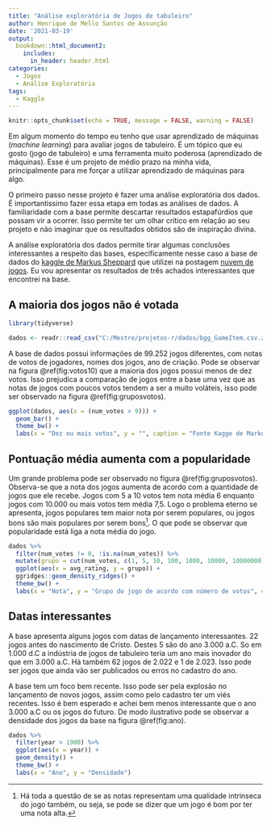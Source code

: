 ```yaml
---
title: "Análise exploratória de Jogos de tabuleiro"
author: Henrique de Mello Santos de Assunção
date: '2021-03-19'
output: 
  bookdown::html_document2:
    includes:
      in_header: header.html
categories:
  - Jogos
  - Análise Exploratória
tags:
  - Kaggle
---
```


```r
knitr::opts_chunk$set(echo = TRUE, message = FALSE, warning = FALSE)
```

Em algum momento do tempo eu tenho que usar aprendizado de máquinas (_machine learning_) para avaliar jogos de tabuleiro. É um tópico que eu gosto (jogo de tabuleiro) e uma ferramenta muito poderosa (aprendizado de máquinas). Esse é um projeto de médio prazo na minha vida, principalmente para me forçar a utilizar aprendizado de máquinas para algo.

O primeiro passo nesse projeto é fazer uma análise exploratória dos dados. É importantissimo fazer essa etapa em todas as análises de dados. A familiaridade com a base permite descartar resultados estapafúrdios que possam vir a ocorrer. 
Isso permite ter um olhar crítico em relação ao seu projeto e não imaginar que os resultados obtidos são de inspiração divina.

A análise exploratória dos dados permite tirar algumas conclusões interessantes a respeito das bases, especificamente nesse caso a base de dados do [kaggle de Markus Sheppard](https://www.kaggle.com/mshepherd/board-games) que utilizei na postagem [nuvem de jogos](/blog/2021-02-27-nuvem-de-jogos). Eu vou apresentar os resultados de três achados interessantes que encontrei na base.

## A maioria dos jogos não é votada

```r
library(tidyverse)

dados <- readr::read_csv("C:/Mestre/projetos-r/dados/bgg_GameItem.csv.zip")
```

A base de dados possui informações de 99.252 jogos diferentes, com notas de votos de jogadores, nomes dos jogos, ano de criação. Pode se observar na figura \@ref(fig:votos10) que a maioria dos jogos possui menos de dez votos. Isso prejudica a comparação de jogos entre a base uma vez que as notas de jogos com poucos votos tendem a ser a muito voláteis, isso pode ser observado na figura \@ref(fig:gruposvotos).

```r
ggplot(dados, aes(x = (num_votes > 9))) +
  geom_bar() +
  theme_bw() +
  labs(x = "Dez ou mais votos", y = "", caption = "Fonte Kagge de Markus Sheppard")
```

## Pontuação média aumenta com a popularidade

Um grande problema pode ser observado no figura \@ref(fig:gruposvotos). Observa-se que a nota dos jogos aumenta de acordo com a quantidade de jogos que ele recebe. Jogos com 5 a 10 votos tem nota média 6 enquanto jogos com 10.000 ou mais votos tem média 7,5. Logo o problema eterno se apresenta, jogos populares tem maior nota por serem populares, ou jogos bons são mais populares por serem bons[^1]. O que pode se observar que popularidade está liga a nota média do jogo.

```r
dados %>% 
  filter(num_votes != 0, !is.na(num_votes)) %>% 
  mutate(grupo = cut(num_votes, c(1, 5, 10, 100, 1000, 10000, 10000000), right = FALSE)) %>% 
  ggplot(aes(x = avg_rating, y = grupo)) +
  ggridges::geom_density_ridges() +
  theme_bw() +
  labs(x = "Nota", y = "Grupo do jogo de acordo com número de votos", caption = "Fonte Kagge de Markus Sheppard")
```

[^1]: Há toda a questão de se as notas representam uma qualidade intrinseca do jogo também, ou seja, se pode se dizer que um jogo é bom por ter uma nota alta.

## Datas interessantes

A base apresenta alguns jogos com datas de lançamento interessantes. 22 jogos antes do nascimento de Cristo. Destes 5 são do ano 3.000 a.C. So em 1.000 d.C a indústria de jogos de tabuleiro teria um ano mais inovador do que em 3.000 a.C. Há também 62 jogos de 2.022 e 1 de 2.023. Isso pode ser jogos que ainda vão ser publicados ou erros no cadastro do ano. 

A base tem um foco bem recente. Isso pode ser pela explosão no lançamento de novos jogos, assim como pelo cadastro ter um viés recentes. Isso é bem esperado e achei bem menos interessante que o ano 3.000 a.C ou os jogos do futuro. De modo ilustrativo pode se observar a densidade dos jogos da base na figura \@ref(fig:ano).

```r
dados %>% 
  filter(year > 1900) %>% 
  ggplot(aes(x = year)) + 
  geom_density() +
  theme_bw() +
  labs(x = "Ano", y = "Densidade")
```

